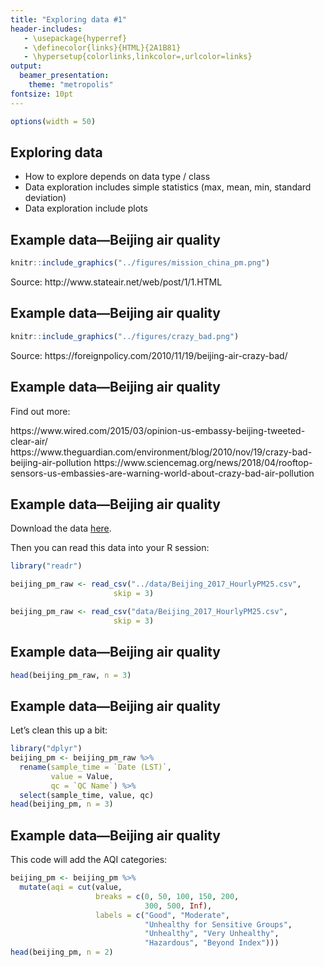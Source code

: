 ```yaml
---
title: "Exploring data #1"
header-includes:
   - \usepackage{hyperref}
   - \definecolor{links}{HTML}{2A1B81}
   - \hypersetup{colorlinks,linkcolor=,urlcolor=links}
output: 
  beamer_presentation:
    theme: "metropolis"
fontsize: 10pt
---
```


```r
options(width = 50)
```

## Exploring data

- How to explore depends on data type / class
- Data exploration includes simple statistics (max, mean, min, standard deviation)
- Data exploration include plots

## Example data---Beijing air quality

```r
knitr::include_graphics("../figures/mission_china_pm.png")
```

Source: http://www.stateair.net/web/post/1/1.HTML

## Example data---Beijing air quality

```r
knitr::include_graphics("../figures/crazy_bad.png")
```

Source: https://foreignpolicy.com/2010/11/19/beijing-air-crazy-bad/

## Example data---Beijing air quality

Find out more: 

https://www.wired.com/2015/03/opinion-us-embassy-beijing-tweeted-clear-air/
https://www.theguardian.com/environment/blog/2010/nov/19/crazy-bad-beijing-air-pollution
https://www.sciencemag.org/news/2018/04/rooftop-sensors-us-embassies-are-warning-world-about-crazy-bad-air-pollution

## Example data---Beijing air quality

Download the data [here](https://raw.githubusercontent.com/geanders/RProgrammingForResearch/master/data/Beijing_2017_HourlyPM25.csv). 

Then you can read this data into your R session: 

```r
library("readr")
```
```r
beijing_pm_raw <- read_csv("../data/Beijing_2017_HourlyPM25.csv", 
                       skip = 3)
```
```r
beijing_pm_raw <- read_csv("data/Beijing_2017_HourlyPM25.csv", 
                       skip = 3)
```

## Example data---Beijing air quality

```r
head(beijing_pm_raw, n = 3)
```

## Example data---Beijing air quality

Let's clean this up a bit: 

```r
library("dplyr")
beijing_pm <- beijing_pm_raw %>% 
  rename(sample_time = `Date (LST)`, 
         value = Value,
         qc = `QC Name`) %>% 
  select(sample_time, value, qc)
head(beijing_pm, n = 3)
```

## Example data---Beijing air quality

This code will add the AQI categories:

```r
beijing_pm <- beijing_pm %>% 
  mutate(aqi = cut(value, 
                   breaks = c(0, 50, 100, 150, 200, 
                              300, 500, Inf),
                   labels = c("Good", "Moderate",
                              "Unhealthy for Sensitive Groups",
                              "Unhealthy", "Very Unhealthy", 
                              "Hazardous", "Beyond Index")))
head(beijing_pm, n = 2)
```

